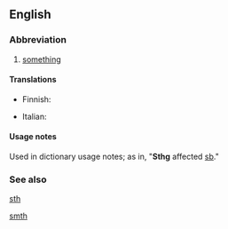 ==English==

===Abbreviation===
{{rfc-header|Abbreviation}}
{{head|en|abbreviation}}

# {{lb|en|internet slang}} [[something]]

====Translations====
{{trans-top|something}}
* Finnish: {{t|fi|jtkn}}
{{trans-mid}}
* Italian: {{t+|it|qlcs|m}}
{{trans-bottom}}

====Usage notes====
Used in dictionary usage notes; as in, "'''Sthg''' affected [[sb]]."

===See also===
[[sth]]  

[[smth]]
